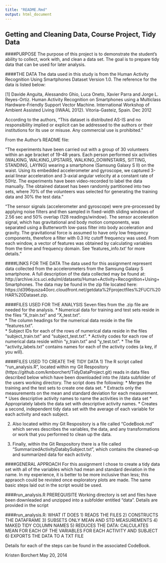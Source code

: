 ```yaml
---
title: "README.Rmd"
output: html_document
---
```

## Getting and Cleaning Data, Course Project, Tidy Data
####PURPOSE
The purpose of this project is to demonstrate the student's ability to collect, work with, and clean a data set. The goal is to prepare tidy data that can be used for later analysis.

####THE DATA
The data used in this study is from the Human Activity Recognition Using Smartphones Dataset
Version 1.0.  The reference for the data is listed below:

[1] Davide Anguita, Alessandro Ghio, Luca Oneto, Xavier Parra and Jorge L. Reyes-Ortiz. Human Activity Recognition on Smartphones using a Multiclass Hardware-Friendly Support Vector Machine. International Workshop of Ambient Assisted Living (IWAAL 2012). Vitoria-Gasteiz, Spain. Dec 2012

According to the authors, "This dataset is distributed AS-IS and no responsibility implied or explicit can be addressed to the authors or their institutions for its use or misuse. Any commercial use is prohibited."

From the Author's README file:

"The experiments have been carried out with a group of 30 volunteers within an age bracket of 19-48 years. Each person performed six activities (WALKING, WALKING_UPSTAIRS, WALKING_DOWNSTAIRS, SITTING, STANDING, LAYING) wearing a smartphone (Samsung Galaxy S II) on the waist. Using its embedded accelerometer and gyroscope, we captured 3-axial linear acceleration and 3-axial angular velocity at a constant rate of 50Hz. The experiments have been video-recorded to label the data manually. The obtained dataset has been randomly partitioned into two sets, where 70% of the volunteers was selected for generating the training data and 30% the test data."

"The sensor signals (accelerometer and gyroscope) were pre-processed by applying noise filters and then sampled in fixed-width sliding windows of 2.56 sec and 50% overlap (128 readings/window). The sensor acceleration signal, which has gravitational and body motion components, was separated using a Butterworth low-pass filter into body acceleration and gravity. The gravitational force is assumed to have only low frequency components, therefore a filter with 0.3 Hz cutoff frequency was used. From each window, a vector of features was obtained by calculating variables from the time and frequency domain. See 'features_info.txt' for more details."

####LINKS FOR THE DATA
The data used for this assignment represent data collected from the accelerometers from the Samsung Galaxy S smartphone. A full description of the data collected may be found at:
http://archive.ics.uci.edu/ml/datasets/Human+Activity+Recognition+Using+Smartphones.
The data may be found in the zip file located here: https://d396qusza40orc.cloudfront.net/getdata%2Fprojectfiles%2FUCI%20HAR%20Dataset.zip.

####FILES USED FOR THE ANALYSIS
Seven files from the .zip file are needed for the analysis. 
* Numerical data for training and test sets reside in the files "X_train.txt" and "X_test.txt".  
* The column headings for the numerical data reside in the file "features.txt".  
* Subject IDs for each of the rows of numerical data reside in the files "subject_train.txt" and "subject_test.txt".
* Activity codes for each row of numerical data reside within "y_train.txt" and "y_test.txt".
* The file "activity_labels.txt" contains names for each of the activity codes (a key, if you will).

####FILES USED TO CREATE THE TIDY DATA
1) The R script called "run_analysis.R", located within my Git Respository
(https://github.com/kmborchert/TidyDataProject.git) reads in data files described below
which have been downloaded into the /data subfolder of the users working directory.
The script does the following:
* Merges the training and the test sets to create one data set.
* Extracts only the measurements on the mean and standard deviation for each measurement. 
* Uses descriptive activity names to name the activities in the data set
* Appropriately labels the data set with descriptive activity names. 
* Creates a second, independent tidy data set with the average of each variable for each activity and each subject.

2) Also located within my Git Respository is a file called "CodeBook.md" which serves describes the variables, the data, and any transformations or work that you performed to clean up the data.

3) Finally, within the Git Respository there is a file called "SummarizedActivityDatabySubject.txt", which contains the cleaned-up and summarized data for each activity.

####GENERAL APPROACH
For this assignment I chose to create a tidy data set with all of the variables which had mean and standard deviation in the name.  In my experience, it is better to be more inclusive than less; this appraoch could be revisted once exploratory plots are made.  The same basic steps laid out in the script would be used.

####run_analysis.R PREREQUISITE
Working directory is set and files have been downleaded and unzipped into a subfolder entitled "data".  Details are provided in the script

####run_analysis.R: WHAT IT DOES
1) READS THE FILES
2) CONSTRUCTS THE DATAFRAME
3) SUBSETS ONLY MEAN AND STD MEASUREMENTS
4) MAKED TIDY COLUMN NAMES
5) REDUCES THE DATA: CALCULATES MEAN FOR EACH OF THE VARIABLES FOR EACH ACTIVITY AND SUBJECT
6) EXPORTS THE DATA TO A TXT FILE

Details for each of the steps can be found in the associated CodeBook.

Kristen Borchert
May 20, 2014
